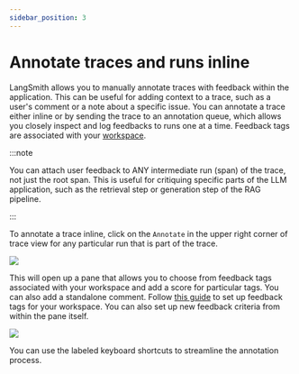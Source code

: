 ```yaml
---
sidebar_position: 3
---
```


# Annotate traces and runs inline

LangSmith allows you to manually annotate traces with feedback within the application. This can be useful for adding context to a trace, such as a user's comment or a note about a specific issue.
You can annotate a trace either inline or by sending the trace to an annotation queue, which allows you closely inspect and log feedbacks to runs one at a time.
Feedback tags are associated with your [workspace](../../administration/concepts#workspaces).

:::note

You can attach user feedback to ANY intermediate run (span) of the trace, not just the root span.
This is useful for critiquing specific parts of the LLM application, such as the retrieval step or generation step of the RAG pipeline.

:::

To annotate a trace inline, click on the `Annotate` in the upper right corner of trace view for any particular run that is part of the trace.

![](./static/annotate_trace_inline.png)

This will open up a pane that allows you to choose from feedback tags associated with your workspace and add a score for particular tags. You can also add a standalone comment. Follow [this guide](./set_up_feedback_criteria) to set up feedback tags for your workspace.
You can also set up new feedback criteria from within the pane itself.

![](./static/annotation_sidebar.png)

You can use the labeled keyboard shortcuts to streamline the annotation process.
